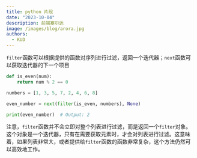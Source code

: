 ```yaml
---
title: python 片段
date: "2023-10-04"
description: 前端塞尔达
image: /images/blog/arora.jpg
authors:
  - KUD
---
```


`filter`函数可以根据提供的函数对序列进行过滤，返回一个迭代器；`next`函数可以获取迭代器的下一个项目

```python
def is_even(num):
    return num % 2 == 0

numbers = [1, 3, 5, 7, 2, 4, 6, 8]

even_number = next(filter(is_even, numbers), None)

print(even_number)  # Output: 2
```

注意，`filter`函数并不会立即对整个列表进行过滤，而是返回一个`filter`对象。这个对象是一个迭代器，只有在需要获取元素时，才会对列表进行过滤。这意味着，如果列表非常大，或者提供给`filter`函数的函数非常复杂，这个方法仍然可以高效地工作。
